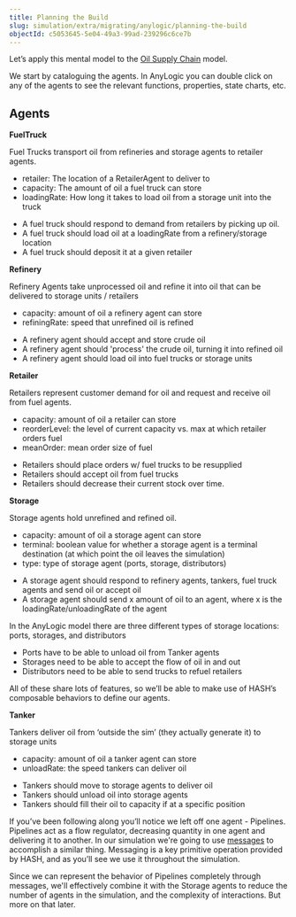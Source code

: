 ```yaml
---
title: Planning the Build
slug: simulation/extra/migrating/anylogic/planning-the-build
objectId: c5053645-5e04-49a3-99ad-239296c6ce7b
---
```


Let’s apply this mental model to the [Oil Supply Chain](https://simulation.hash.ai/@hash/oil-supply-chain) model.

We start by cataloguing the agents. In AnyLogic you can double click on any of the agents to see the relevant functions, properties, state charts, etc.

## Agents

**FuelTruck**

<TextTabs>
<TextTab title="Purpose" >

Fuel Trucks transport oil from refineries and storage agents to retailer agents.

</TextTab>

<TextTab title="Properties" >

- retailer: The location of a RetailerAgent to deliver to
- capacity: The amount of oil a fuel truck can store
- loadingRate: How long it takes to load oil from a storage unit into the truck

</TextTab>

<TextTab title="Behaviors" >

- A fuel truck should respond to demand from retailers by picking up oil.
- A fuel truck should load oil at a loadingRate from a refinery/storage location
- A fuel truck should deposit it at a given retailer

</TextTab>
</TextTabs>

**Refinery**

<TextTabs>
<TextTab title="Purpose" >

Refinery Agents take unprocessed oil and refine it into oil that can be delivered to storage units / retailers

</TextTab>

<TextTab title="Properties" >

- capacity: amount of oil a refinery agent can store
- refiningRate: speed that unrefined oil is refined

</TextTab>

<TextTab title="Behaviors" >

- A refinery agent should accept and store crude oil
- A refinery agent should 'process' the crude oil, turning it into refined oil
- A refinery agent should load oil into fuel trucks or storage units

</TextTab>
</TextTabs>

**Retailer**

<TextTabs>
<TextTab title="Purpose" >

Retailers represent customer demand for oil and request and receive oil from fuel agents.

</TextTab>

<TextTab title="Properties" >

- capacity: amount of oil a retailer can store
- reorderLevel: the level of current capacity vs. max at which retailer orders fuel
- meanOrder: mean order size of fuel

</TextTab>

<TextTab title="Behaviors" >

- Retailers should place orders w/ fuel trucks to be resupplied
- Retailers should accept oil from fuel trucks
- Retailers should decrease their current stock over time.

</TextTab>
</TextTabs>

**Storage**

<TextTabs>
<TextTab title="Purpose" >

Storage agents hold unrefined and refined oil.

</TextTab>

<TextTab title="Properties" >

- capacity: amount of oil a storage agent can store
- terminal: boolean value for whether a storage agent is a terminal destination \(at which point the oil leaves the simulation\)
- type: type of storage agent \(ports, storage, distributors\)

</TextTab>

<TextTab title="Behaviors" >

- A storage agent should respond to refinery agents, tankers, fuel truck agents and send oil or accept oil
- A storage agent should send x amount of oil to an agent, where x is the loadingRate/unloadingRate of the agent

</TextTab>
</TextTabs>

In the AnyLogic model there are three different types of storage locations: ports, storages, and distributors

- Ports have to be able to unload oil from Tanker agents
- Storages need to be able to accept the flow of oil in and out
- Distributors need to be able to send trucks to refuel retailers

All of these share lots of features, so we’ll be able to make use of HASH’s composable behaviors to define our agents.

**Tanker**

<TextTabs>
<TextTab title="Purpose" >

Tankers deliver oil from ‘outside the sim’ \(they actually generate it\) to storage units

</TextTab>

<TextTab title="Properties" >

- capacity: amount of oil a tanker agent can store
- unloadRate: the speed tankers can deliver oil

</TextTab>

<TextTab title="Behaviors" >

- Tankers should move to storage agents to deliver oil
- Tankers should unload oil into storage agents
- Tankers should fill their oil to capacity if at a specific position

</TextTab>
</TextTabs>

If you’ve been following along you’ll notice we left off one agent - Pipelines. Pipelines act as a flow regulator, decreasing quantity in one agent and delivering it to another. In our simulation we're going to use [messages](/docs/simulations/create/agent-messages/) to accomplish a similar thing. Messaging is a key primitive operation provided by HASH, and as you’ll see we use it throughout the simulation.

Since we can represent the behavior of Pipelines completely through messages, we'll effectively combine it with the Storage agents to reduce the number of agents in the simulation, and the complexity of interactions. But more on that later.

